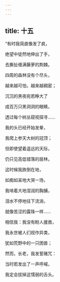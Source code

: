 ```yaml
---
---
---
```

title: 十五
---




“有时我简直像发了疯，

绝望中徒然地伸出了手，

去撕扯缠满藤萝的荆棘。

四周的森林没有个尽头，

越来越可怕，越来越稠密；

沉沉的黑夜宛若睁大了

成百万只黑洞洞的眼睛，

透过每个树丛窥视探寻……

我的头已经开始发晕，

我爬上参天大树的冠顶；

但即使望着遥远的天际，

仍只见高低错落的层林。

这时候我跌倒在地，

如痴如呆地大哭一场，

我啃着大地湿润的胸脯，

泪水不停地往下流淌，

就像苦涩的露珠一样……

相信我：我没有盼人援救，

我永世被人们视作异类，

犹如荒野中的一只困兽；

然而，长老，我发誓赌咒：

当时若发出了一声呼喊，

我定会拔掉这懦弱的舌头。